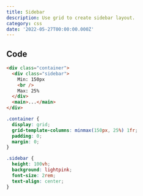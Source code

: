 ```yaml
---
title: Sidebar
description: Use grid to create sidebar layout.
category: css
date: '2022-05-27T00:00:00.000Z'
---
```


<Hero title="Sidebar" description="Use grid to create sidebar layout." />

## Code

```html
<div class="container">
  <div class="sidebar">
    Min: 150px
    <br />
    Max: 25%
  </div>
  <main>...</main>
</div>
```

```css
.container {
  display: grid;
  grid-template-columns: minmax(150px, 25%) 1fr;
  padding: 0;
  margin: 0;
}

.sidebar {
  height: 100vh;
  background: lightpink;
  font-size: 2rem;
  text-align: center;
}
```

<UpdatedAt dateTime="2022-05-27T00:00:00.000Z" />

